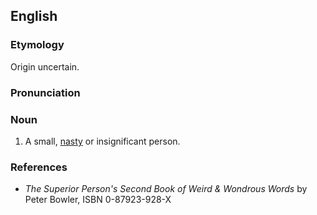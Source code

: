 ==English==
===Etymology===
Origin uncertain.

===Pronunciation===
{{IPA|/ˈsmætʃɪt/}}

===Noun===
{{en-noun}}

# {{Scotland}} A small, [[nasty]] or insignificant person.

===References===
* ''The Superior Person's Second Book of Weird & Wondrous Words'' by Peter Bowler, ISBN 0-87923-928-X
